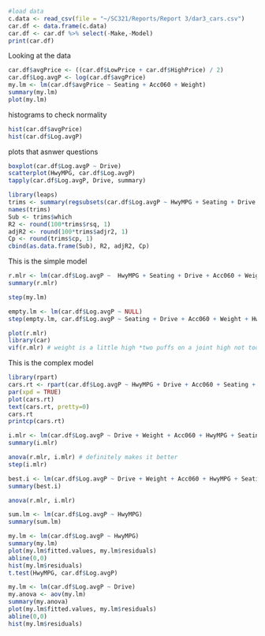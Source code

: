 ```r
#load data
c.data <- read_csv(file = "~/SC321/Reports/Report 3/dar3_cars.csv")
car.df <- data.frame(c.data)
car.df <- car.df %>% select(-Make,-Model)
print(car.df)
```
Looking at the data
```r
car.df$avgPrice <- ((car.df$LowPrice + car.df$HighPrice) / 2)
car.df$Log.avgP <- log(car.df$avgPrice)
my.lm <- lm(car.df$avgPrice ~ Seating + Acc060 + Weight)
summary(my.lm)
plot(my.lm)
```
histograms to check normality
```r
hist(car.df$avgPrice)
hist(car.df$Log.avgP)
```
plots that asnwer questions
```r
boxplot(car.df$Log.avgP ~ Drive)
scatterplot(HwyMPG, car.df$Log.avgP)
tapply(car.df$Log.avgP, Drive, summary)
```
```r
library(leaps)
trims <- summary(regsubsets(car.df$Log.avgP ~ HwyMPG + Seating + Drive + Acc060 + Weight, nbest=2, nvmax=6, data=cars))
names(trims)
Sub <- trims$which
R2 <- round(100*trims$rsq, 1)
adjR2 <- round(100*trims$adjr2, 1)
Cp <- round(trims$cp, 1)
cbind(as.data.frame(Sub), R2, adjR2, Cp)
```
This is the simple model
```r
r.mlr <- lm(car.df$Log.avgP ~  HwyMPG + Seating + Drive + Acc060 + Weight)
summary(r.mlr)
```
```r
step(my.lm)
```
```r
empty.lm <- lm(car.df$Log.avgP ~ NULL)
step(empty.lm, car.df$Log.avgP ~ Seating + Drive + Acc060 + Weight + HwyMPG, direction="forward")
```
```r
plot(r.mlr)
library(car)
vif(r.mlr) # weight is a little high *two puffs on a joint high not too bad*
```
This is the complex model
```r
library(rpart)
cars.rt <- rpart(car.df$Log.avgP ~ HwyMPG + Drive + Acc060 + Seating + Weight)
par(xpd = TRUE)
plot(cars.rt)
text(cars.rt, pretty=0)
cars.rt
printcp(cars.rt)
```

```r
i.mlr <- lm(car.df$Log.avgP ~ Drive + Weight + Acc060 + HwyMPG + Seating + I(Weight^2) + I(Acc060^2) + Acc060:Weight +  Weight:HwyMPG)
summary(i.mlr)
```
```r
anova(r.mlr, i.mlr) # definitely makes it better
step(i.mlr)
```

```r
best.i <- lm(car.df$Log.avgP ~ Drive + Weight + Acc060 + HwyMPG + Seating + I(Acc060^2) + Weight:Acc060)
summary(best.i)
```
```r
anova(r.mlr, i.mlr)
```
```r
sum.lm <- lm(car.df$Log.avgP ~ HwyMPG)
summary(sum.lm)
```
```r
my.lm <- lm(car.df$Log.avgP ~ HwyMPG)
summary(my.lm)
plot(my.lm$fitted.values, my.lm$residuals)
abline(0,0)
hist(my.lm$residuals)
t.test(HwyMPG, car.df$Log.avgP)
```
```r
my.lm <- lm(car.df$Log.avgP ~ Drive)
my.anova <- aov(my.lm)
summary(my.anova)
plot(my.lm$fitted.values, my.lm$residuals)
abline(0,0)
hist(my.lm$residuals)
```

